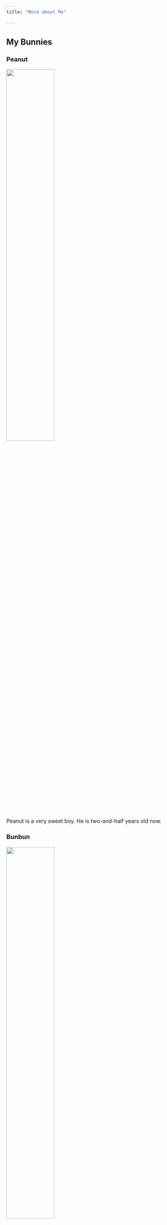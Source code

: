 ```yaml
---
title: "More about Me"

---
```


## My Bunnies {.tabset}

### Peanut

<img src="pics/peanut.jpg" style="width:50%; length:50%">

Peanut is a very sweet boy. He is two-and-half years old now.

### Bunbun

<img src="pics/bunbun.jpg" style="width:50%; length:50%">

Bunbun is a naughty girl who prefers bunnies much more than humans :( .

## My Hometown

<img src="pics/xian.jpg" style="width:50%; length:50%">

I grew up in Xi'an, an old Chinese city with abundance of historical and cultural heritage.